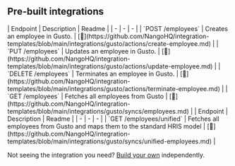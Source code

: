 
## Pre-built integrations

<AccordionGroup>


<Accordion title="Employees">
| Endpoint | Description | Readme |
| - | - | - |
| `POST /employees` | Creates an employee in Gusto. | [🔗](https://github.com/NangoHQ/integration-templates/blob/main/integrations/gusto/actions/create-employee.md) |
| `PUT /employees` | Updates an employee in Gusto. | [🔗](https://github.com/NangoHQ/integration-templates/blob/main/integrations/gusto/actions/update-employee.md) |
| `DELETE /employees` | Terminates an employee in Gusto. | [🔗](https://github.com/NangoHQ/integration-templates/blob/main/integrations/gusto/actions/terminate-employee.md) |
| `GET /employees` | Fetches all employees from Gusto | [🔗](https://github.com/NangoHQ/integration-templates/blob/main/integrations/gusto/syncs/employees.md) |
</Accordion>


<Accordion title="Unified HRIS API">
| Endpoint | Description | Readme |
| - | - | - |
| `GET /employees/unified` | Fetches all employees from Gusto and maps them to the standard HRIS model | [🔗](https://github.com/NangoHQ/integration-templates/blob/main/integrations/gusto/syncs/unified-employees.md) |
</Accordion>

</AccordionGroup>

<Tip>Not seeing the integration you need? [Build your own](https://docs.nango.dev/guides/platform/functions) independently.</Tip>
